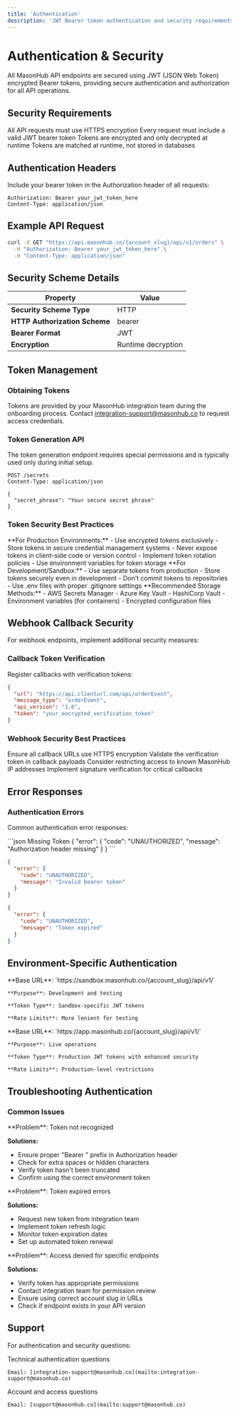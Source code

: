 ```yaml
---
title: 'Authentication'
description: 'JWT Bearer token authentication and security requirements for MasonHub API'
---
```


# Authentication & Security

All MasonHub API endpoints are secured using JWT (JSON Web Token) encrypted Bearer tokens, providing secure authentication and authorization for all API operations.

## Security Requirements

<CardGroup cols={2}>
  <Card
    title="HTTPS Required"
    icon="lock"
  >
    All API requests must use HTTPS encryption
  </Card>
  <Card
    title="Bearer Token"
    icon="key"
  >
    Every request must include a valid JWT bearer token
  </Card>
  <Card
    title="Runtime Decryption"
    icon="shield"
  >
    Tokens are encrypted and only decrypted at runtime
  </Card>
  <Card
    title="No Database Storage"
    icon="database"
  >
    Tokens are matched at runtime, not stored in databases
  </Card>
</CardGroup>

## Authentication Headers

Include your bearer token in the Authorization header of all requests:

```http
Authorization: Bearer your_jwt_token_here
Content-Type: application/json
```

## Example API Request

```bash
curl -X GET "https://api.masonhub.co/{account_slug}/api/v1/orders" \
  -H "Authorization: Bearer your_jwt_token_here" \
  -H "Content-Type: application/json"
```

## Security Scheme Details

| Property | Value |
|----------|-------|
| **Security Scheme Type** | HTTP |
| **HTTP Authorization Scheme** | bearer |
| **Bearer Format** | JWT |
| **Encryption** | Runtime decryption |

## Token Management

### Obtaining Tokens

Tokens are provided by your MasonHub integration team during the onboarding process. Contact [integration-support@masonhub.co](mailto:integration-support@masonhub.co) to request access credentials.

### Token Generation API

<Note>
The token generation endpoint requires special permissions and is typically used only during initial setup.
</Note>

```http
POST /secrets
Content-Type: application/json

{
  "secret_phrase": "Your secure secret phrase"
}
```

### Token Security Best Practices

<Accordion title="Production Security">
  **For Production Environments:**
  - Use encrypted tokens exclusively
  - Store tokens in secure credential management systems
  - Never expose tokens in client-side code or version control
  - Implement token rotation policies
  - Use environment variables for token storage
</Accordion>

<Accordion title="Development Security">
  **For Development/Sandbox:**
  - Use separate tokens from production
  - Store tokens securely even in development
  - Don't commit tokens to repositories
  - Use .env files with proper .gitignore settings
</Accordion>

<Accordion title="Token Storage">
  **Recommended Storage Methods:**
  - AWS Secrets Manager
  - Azure Key Vault
  - HashiCorp Vault
  - Environment variables (for containers)
  - Encrypted configuration files
</Accordion>

## Webhook Callback Security

For webhook endpoints, implement additional security measures:

### Callback Token Verification

Register callbacks with verification tokens:

```json
{
  "url": "https://api.clienturl.com/api/orderEvent",
  "message_type": "orderEvent", 
  "api_version": "1.0",
  "token": "your_encrypted_verification_token"
}
```

### Webhook Security Best Practices

<Steps>
  <Step title="Use HTTPS">
    Ensure all callback URLs use HTTPS encryption
  </Step>
  <Step title="Verify Tokens">
    Validate the verification token in callback payloads
  </Step>
  <Step title="IP Allowlisting">
    Consider restricting access to known MasonHub IP addresses
  </Step>
  <Step title="Signature Verification">
    Implement signature verification for critical callbacks
  </Step>
</Steps>

## Error Responses

### Authentication Errors

Common authentication error responses:

<CodeGroup>
```json Missing Token
{
  "error": {
    "code": "UNAUTHORIZED",
    "message": "Authorization header missing"
  }
}
```

```json Invalid Token
{
  "error": {
    "code": "UNAUTHORIZED", 
    "message": "Invalid bearer token"
  }
}
```

```json Expired Token
{
  "error": {
    "code": "UNAUTHORIZED",
    "message": "Token expired"
  }
}
```
</CodeGroup>

## Environment-Specific Authentication

<Tabs>
  <Tab title="Sandbox">
    **Base URL**: `https://sandbox.masonhub.co/{account_slug}/api/v1/`
    
    **Purpose**: Development and testing
    
    **Token Type**: Sandbox-specific JWT tokens
    
    **Rate Limits**: More lenient for testing
  </Tab>
  <Tab title="Production">
    **Base URL**: `https://app.masonhub.co/{account_slug}/api/v1/`
    
    **Purpose**: Live operations
    
    **Token Type**: Production JWT tokens with enhanced security
    
    **Rate Limits**: Production-level restrictions
  </Tab>
</Tabs>

## Troubleshooting Authentication

### Common Issues

<Accordion title="Token Format Issues">
  **Problem**: Token not recognized
  
  **Solutions:**
  - Ensure proper "Bearer " prefix in Authorization header
  - Check for extra spaces or hidden characters
  - Verify token hasn't been truncated
  - Confirm using the correct environment token
</Accordion>

<Accordion title="Token Expiration">
  **Problem**: Token expired errors
  
  **Solutions:**
  - Request new token from integration team
  - Implement token refresh logic
  - Monitor token expiration dates
  - Set up automated token renewal
</Accordion>

<Accordion title="Permission Issues">
  **Problem**: Access denied for specific endpoints
  
  **Solutions:**
  - Verify token has appropriate permissions
  - Contact integration team for permission review
  - Ensure using correct account slug in URLs
  - Check if endpoint exists in your API version
</Accordion>

## Support

For authentication and security questions:

<CardGroup cols={2}>
  <Card
    title="Integration Support"
    icon="code"
  >
    Technical authentication questions
    
    Email: [integration-support@masonhub.co](mailto:integration-support@masonhub.co)
  </Card>
  <Card
    title="General Support"
    icon="headset"
  >
    Account and access questions
    
    Email: [support@masonhub.co](mailto:support@masonhub.co)
  </Card>
</CardGroup>
